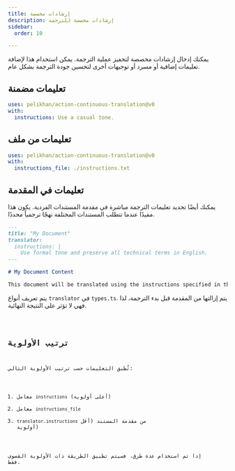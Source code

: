 ```yaml
---
title: إرشادات مخصصة
description: إرشادات مخصصة للترجمة
sidebar:
  order: 10

---
```



يمكنك إدخال إرشادات مخصصة لتحفيز عملية الترجمة. يمكن استخدام هذا لإضافة تعليمات إضافية أو مسرد أو توجيهات أخرى لتحسين جودة الترجمة بشكل عام.

## تعليمات مضمنة

```yaml title=".github/workflows/ct.yml" "instructions: Use a casual tone."
uses: pelikhan/action-continuous-translation@v0
with:
  instructions: Use a casual tone.
```

## تعليمات من ملف

```yaml title=".github/workflows/ct.yml" "instructions_file: ./instructions.txt"
uses: pelikhan/action-continuous-translation@v0
with:
  instructions_file: ./instructions.txt
```

## تعليمات في المقدمة

يمكنك أيضًا تحديد تعليمات الترجمة مباشرة في مقدمة المستندات الفردية. يكون هذا مفيدًا عندما تتطلب المستندات المختلفة نهجًا ترجمياً محددًا.

```markdown title="example.md"
---
title: "My Document"
translator:
  instructions: |
    Use formal tone and preserve all technical terms in English.
---

# My Document Content

This document will be translated using the instructions specified in the frontmatter.
```

يتم تعريف أنواع `translator` في `types.ts`. يتم إزالتها من المقدمة قبل بدء الترجمة، لذا فهي لا تؤثر على النتيجة النهائية.

<Code lang="ts" code={types} title="أنواع التكوين" />

## ترتيب الأولوية

تُطبق التعليمات حسب ترتيب الأولوية التالي:

1. معامل `instructions` (أعلى أولوية)
2. معامل `instructions_file`
3. `translator.instructions` من مقدمة المستند (أقل أولوية)

إذا تم استخدام عدة طرق، فسيتم تطبيق الطريقة ذات الأولوية القصوى فقط.
